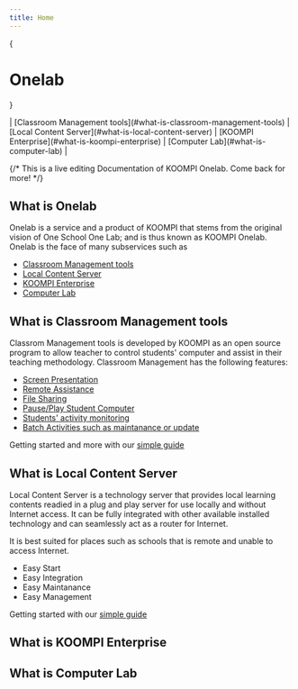 ```yaml
---
title: Home
---
```



{<h1 className="text-center font-extrabold md:text-5xl mt-8" color="red">Onelab </h1>}

<Bleed>
  <Features/>
</Bleed>

<div className="mt-16 mb-20 text-center">
| [Classroom Management tools](#what-is-classroom-management-tools) |
  [Local Content Server](#what-is-local-content-server) |
  [KOOMPI Enterprise](#what-is-koompi-enterprise) |
  [Computer Lab](#what-is-computer-lab) |
</div>

{/* <Callout>
  This is a live editing Documentation of KOOMPI Onelab. Come back for more! 
</Callout> */}

## What is Onelab
Onelab is a service and a product of KOOMPI that stems from the original vision of One School One Lab; and is thus known as KOOMPI Onelab. 
Onelab is the face of many subservices such as 

- [Classroom Management tools](#what-is-classroom-management-tools)
- [Local Content Server](#what-is-local-content-server)
- [KOOMPI Enterprise](#what-is-koompi-enterprise)
- [Computer Lab](#what-is-computer-lab)

## What is Classroom Management tools
Classrom Management tools is developed by KOOMPI as an open source program to allow teacher to control students' computer and assist in their teaching methodology.
Classroom Management has the following features:
- [Screen Presentation](/classroom/)
- [Remote Assistance](/classroom/)
- [File Sharing](/classroom/)
- [Pause/Play Student Computer](/classroom/)
- [Students' activity monitoring](/classroom/)
- [Batch Activities such as maintanance or update](/classroom/)

Getting started and more with our [simple guide](/classroom)

## What is Local Content Server
Local Content Server is a technology server that provides local learning contents readied in a plug and play server for use locally and without Internet access. 
It can be fully integrated with other available installed technology and can seamlessly act as a router for Internet.

It is best suited for places such as schools that is remote and unable to access Internet.

- Easy Start
- Easy Integration
- Easy Maintanance
- Easy Management

Getting started with our [simple guide](/contentserver)

## What is KOOMPI Enterprise

## What is Computer Lab